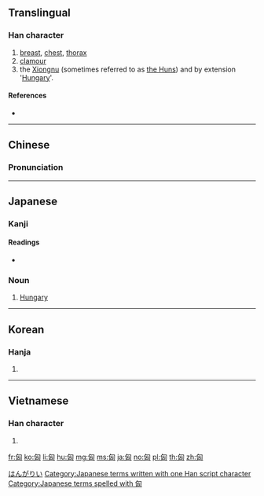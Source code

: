 ==Translingual==

===Han character===
{{Han char|rn=20|rad=勹|as=04|sn=6|four=27720|canj=PUK|ids=⿹勹凶}}

# [[breast]], [[chest]], [[thorax]]
# [[clamour]]
# the [[w:Xiongnu|Xiongnu]] (sometimes referred to as [[w:Xiongnu#Names "Xiongnu" and "Hun"|the Huns]]) and by extension '[[w:Hungary|Hungary]]'.

====References====
* {{Han ref|kx=0151.040|dkj=02512|dj=0340.090|hdz=10258.050|uh=5308|ud=21256|bh=A649|bd=42569}}

----

==Chinese==
{{zh-forms}}

===Pronunciation===
{{zh-pron
|m=xiōng
|c=hung1
|mc=y
|oc=y
|ma=
|cat=n,pn
}}

----

==Japanese==

===Kanji===
{{ja-kanji|grade=|rs=勹04}}

====Readings====
* {{ja-readings|goon=[[く]] (ku)|kanon=[[きょう]] (kyō)|kun=[[むね]] (mune), [[おそれる]] (osoreru), [[さわぐ]] (sawagu)}}

===Noun===
{{ja-noun|k|hira=きょう|rom=kyō}}

# {{abbreviation of|匈牙利|lang=ja}} [[Hungary]]

[[Category:ja:Countries|はんがりい]]
[[Category:Japanese terms written with one Han script character]]
[[Category:Japanese terms spelled with 匈]]

----

==Korean==

===Hanja===
{{ko-hanja|hangeul=흉|rv=hyung|mr=hyung}}

# {{defn|lang=ko|sort=勹04}}

----

==Vietnamese==

===Han character===
{{vi-hantu|[[hung]]|rs=勹04}}

# {{defn|lang=vi|sort=勹04}}

[[fr:匈]]
[[ko:匈]]
[[li:匈]]
[[hu:匈]]
[[mg:匈]]
[[ms:匈]]
[[ja:匈]]
[[no:匈]]
[[pl:匈]]
[[th:匈]]
[[zh:匈]]